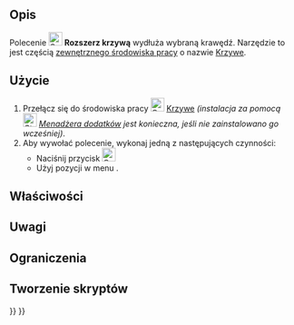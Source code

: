 <languages/>

{{Docnav/pl
|[[Curves_EditableSpline/pl|Edytowalna krzywa złożona]]
|[[Curves_JoinCurve/pl|Połącz krzywą]]
|[[Curves_Workbench/pl|środowisko pracy Krzywe]]
|IconL=Curves_EditableSpline.svg
|IconR=Curves_JoinCurve.svg
|IconC=Curves_workbench_icon.svg
}}

{{GuiCommand/pl
|Name=Curves ExtendCurve
|Name/pl=Krzywe: Rozszerz krzywą
|MenuLocation=Curves → Extend Curve
|Workbenches=[[Curves_Workbench/pl|Krzywe]]
}}

<span id="Description"></span>
==Opis==

Polecenie [[Image:Curves_ExtendCurve.svg|24px]] '''Rozszerz krzywą''' wydłuża wybraną krawędź. Narzędzie to jest częścią [[External_workbenches/pl|zewnętrznego środowiska pracy]] o nazwie [[Curves_Workbench/pl|Krzywe]].

<span id="Usage"></span>
==Użycie==

# Przełącz się do środowiska pracy [[Image:Curves_workbench_icon.svg|24px]] [[Curves_Workbench/pl|Krzywe]] ''(instalacja za pomocą [[Image:Std_AddonMgr.svg|24px]] [[Std_AddonMgr/pl|Menadżera dodatków]] jest konieczna, jeśli nie zainstalowano go wcześniej)''.
# Aby wywołać polecenie, wykonaj jedną z następujących czynności:
#* Naciśnij przycisk [[Image:Curves_ExtendCurve.svg|24px]]
#* Użyj pozycji w menu {{MenuCommand|Curves → Extend Curve}}.

<span id="Properties"></span>
==Właściwości==


<span id="Notes"></span>
==Uwagi==


<span id="Limitations"></span>
==Ograniczenia==


<span id="Scripting"></span>
==Tworzenie skryptów==


{{Docnav/pl
|[[Curves_EditableSpline/pl|Edytowalna krzywa złożona]]
|[[Curves_JoinCurve/pl|Połącz krzywą]]
|[[Curves_Workbench/pl|środowisko pracy Krzywe]]
|IconL=Curves_EditableSpline.svg
|IconR=Curves_JoinCurve.svg
|IconC=Curves_workbench_icon.svg
}}

{{Curves Tools navi{{#translation:}}}}
{{Userdocnavi{{#translation:}}}}
